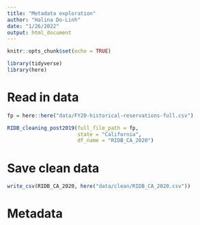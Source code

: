 ```yaml
---
title: "Metadata exploration"
author: "Halina Do-Linh"
date: "1/26/2022"
output: html_document
---
```


```r
knitr::opts_chunk$set(echo = TRUE)

library(tidyverse)
library(here)
```

# Read in data

```r
fp = here::here("data/FY20-historical-reservations-full.csv")

RIDB_cleaning_post2019(full_file_path = fp, 
                       state = "California", 
                       df_name = "RIDB_CA_2020")
```

# Save clean data 

```r
write_csv(RIDB_CA_2020, here("data/clean/RIDB_CA_2020.csv"))
```

# Metadata

```r

```



